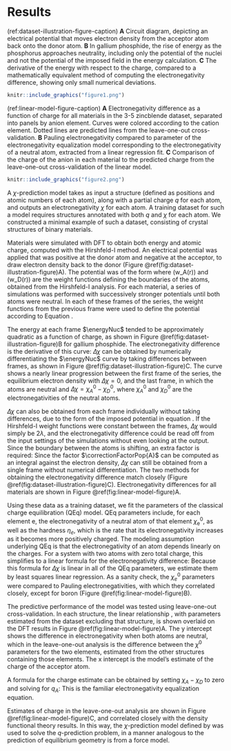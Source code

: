 # Results

(ref:dataset-illustration-figure-caption) **A** Circuit diagram, depicting an electrical potential that moves electron density from the acceptor atom back onto the donor atom. **B** In gallium phosphide, the rise of energy as the phosphorus approaches neutrality, including only the potential of the nuclei and not the potential of the imposed field in the energy calculation. **C** The derivative of the energy with respect to the charge, compared to a mathematically equivalent method of computing the electronegativity difference, showing only small numerical deviations.

```r
knitr::include_graphics("figure1.png")
```

(ref:linear-model-figure-caption) **A** Electronegativity difference as a function of charge for all materials in the 3-5 zincblende dataset, separated into panels by anion element. Curves were colored according to the cation element. Dotted lines are predicted lines from the leave-one-out cross-validation. **B** Pauling electronegativity compared to parameter of the electronegativity equalization model corresponding to the electronegativity of a neutral atom, extracted from a linear regression fit. **C** Comparison of the charge of the anion in each material to the predicted charge from the leave-one-out cross-validation of the linear model.

```r
knitr::include_graphics("figure2.png")
```

A $\chi$-prediction model takes as input a structure (defined as positions and atomic numbers of each atom), along with a partial charge $q$ for each atom, and outputs an electronegativity $\chi$ for each atom.
A training dataset for such a model requires structures annotated with both $q$ and $\chi$ for each atom.
We constructed a minimal example of such a dataset, consisting of crystal structures of binary materials.

Materials were simulated with DFT to obtain both energy and atomic charge, computed with the Hirshfeld-I method.
An electrical potential was applied that was positive at the donor atom and negative at the acceptor, to draw electron density back to the donor (Figure \@ref(fig:dataset-illustration-figure)A).
The potential was of the form
\begin{equation}
  \imposedPotentialValue = \lambda \bigl(w_A(r) - w_D(r)\bigr)
  (\#eq:ImposedPotentialTwoAtom)
\end{equation}
where \(w_A(r)\) and \(w_D(r)\) are the weight functions defining the boundaries of the atoms, obtained from the Hirshfeld-I analysis.
For each material, a series of simulations was performed with successively stronger potentials until both atoms were neutral.
In each of these frames of the series, the weight functions from the previous frame were used to define the potential according to Equation \eqref{eq:ImposedPotentialTwoAtom}.

The energy at each frame $\energyNuc$ tended to be approximately quadratic as a function of charge, as shown in Figure \@ref(fig:dataset-illustration-figure)B for gallium phosphide.
The electronegativity difference is the derivative of this curve:
\begin{equation}
  \Delta \chi = \chi_A - \chi_D = \constDeriv{\energyNuc}{q_A}{N}
  (\#eq:DeltaChi)
\end{equation}
$\Delta \chi$ can be obtained by numerically differentiating the $\energyNuc$ curve by taking differences between frames, as shown in Figure \@ref(fig:dataset-illustration-figure)C.
The curve shows a nearly linear progression between the first frame of the series, the equilibrium electron density with $\Delta \chi=0$, and the last frame, in which the atoms are neutral and $\Delta \chi = \chi_A^0 - \chi_D^0$, where $\chi_A^0$ and $\chi_D^0$ are the electronegativities of the neutral atoms.

$\Delta \chi$ can also be obtained from each frame individually without taking differences, due to the form of the imposed potential in equation \eqref{eq:ImposedPotentialTwoAtom}.
If the Hirshfeld-I weight functions were constant between the frames, $\Delta \chi$ would simply be $2 \lambda$, and the electronegativity difference could be read off from the input settings of the simulations without even looking at the output.
Since the boundary between the atoms is shifting, an extra factor is required:
\begin{equation}
  \constDeriv{\energyNuc}{q_A}{N} = 2 \correctionFactorPop{A} \lambda
  (\#eq:DerivativePotential)
\end{equation}
Since the factor $\correctionFactorPop{A}$ can be computed as an integral against the electron density, $\Delta \chi$ can still be obtained from a single frame without numerical differentiation.
The two methods for obtaining the electronegativity difference match closely (Figure \@ref(fig:dataset-illustration-figure)C).
Electronegativity differences for all materials are shown in Figure \@ref(fig:linear-model-figure)A.

Using these data as a training dataset, we fit the parameters of the classical charge equilibration (QEq) model.
QEq parameters include, for each element $\text{e}$, the electronegativity of a neutral atom of that element $\chi^0_{\text{e}}$, as well as the hardness $\eta_e$, which is the rate that its electronegativity increases as it becomes more positively charged.
The modeling assumption underlying QEq is that the electronegativity of an atom depends linearly on the charges.
For a system with two atoms with zero total charge, this simplifies to a linear formula for the electronegativity difference:
\begin{equation}
  \chi_A - \chi_D
    = \bigl(\chi_A^0 - \chi_D^0\bigr)
      + \bigl(\eta_A + \eta_D - 2\,c_{AD}\bigr)\,q_{A}
  (\#eq:LinearModel)
\end{equation}
Because this formula for $\Delta \chi$ is linear in all of the QEq parameters, we estimate them by least squares linear regression.
As a sanity check, the $\chi^0_e$ parameters were compared to Pauling electronegativities, with which they correlated closely, except for boron (Figure \@ref(fig:linear-model-figure)B).

The predictive performance of the model was tested using leave-one-out cross-validation.
In each structure, the linear relationship \eqref{eq:LinearModel}, with parameters estimated from the dataset excluding that structure, is shown overlaid on the DFT results in Figure \@ref(fig:linear-model-figure)A.
The y intercept shows the difference in electronegativity when both atoms are neutral, which in the leave-one-out analysis is the difference between the $\chi^0$ parameters for the two elements, estimated from the other structures containing those elements.
The x intercept is the model's estimate of the charge of the acceptor atom.

A formula for the charge estimate can be obtained by setting $\chi_A - \chi_D$ to zero and solving \eqref{eq:LinearModel} for $q_A$:
\begin{equation}
  -q_A = \frac{\chi_A^0 - \chi_D^0}{\eta_A + \eta_D - 2\,c_{AD}}
  (\#eq:EEqPred)
\end{equation}
This is the familiar electronegativity equalization equation.

Estimates of charge in the leave-one-out analysis are shown in Figure \@ref(fig:linear-model-figure)C, and correlated closely with the density functional theory results.
In this way, the $\chi$-prediction model defined by \eqref{eq:LinearModel} was used to solve the $q$-prediction problem, in a manner analogous to the prediction of equilibrium geometry is from a force model.

